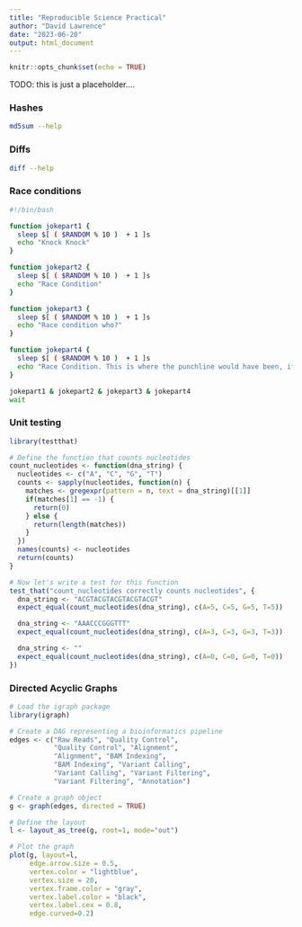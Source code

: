 ```yaml
---
title: "Reproducible Science Practical"
author: "David Lawrence"
date: "2023-06-20"
output: html_document
---
```


```r
knitr::opts_chunk$set(echo = TRUE)
```

TODO: this is just a placeholder....

### Hashes

```bash
md5sum --help
```

### Diffs

```bash
diff --help
```

### Race conditions

```bash
#!/bin/bash

function jokepart1 {
  sleep $[ ( $RANDOM % 10 )  + 1 ]s
  echo "Knock Knock"
}

function jokepart2 {
  sleep $[ ( $RANDOM % 10 )  + 1 ]s
  echo "Race Condition"
}

function jokepart3 {
  sleep $[ ( $RANDOM % 10 )  + 1 ]s
  echo "Race condition who?"
}

function jokepart4 {
  sleep $[ ( $RANDOM % 10 )  + 1 ]s
  echo "Race Condition. This is where the punchline would have been, if not for a race condition!"
}

jokepart1 & jokepart2 & jokepart3 & jokepart4
wait
```

### Unit testing

```r
library(testthat)

# Define the function that counts nucleotides
count_nucleotides <- function(dna_string) {
  nucleotides <- c("A", "C", "G", "T")
  counts <- sapply(nucleotides, function(n) {
    matches <- gregexpr(pattern = n, text = dna_string)[[1]]
    if(matches[1] == -1) {
      return(0)
    } else {
      return(length(matches))
    }
  })
  names(counts) <- nucleotides
  return(counts)
}

# Now let's write a test for this function
test_that("count_nucleotides correctly counts nucleotides", {
  dna_string <- "ACGTACGTACGTACGTACGT"
  expect_equal(count_nucleotides(dna_string), c(A=5, C=5, G=5, T=5))

  dna_string <- "AAACCCGGGTTT"
  expect_equal(count_nucleotides(dna_string), c(A=3, C=3, G=3, T=3))

  dna_string <- ""
  expect_equal(count_nucleotides(dna_string), c(A=0, C=0, G=0, T=0))
})
```

### Directed Acyclic Graphs

```r
# Load the igraph package
library(igraph)

# Create a DAG representing a bioinformatics pipeline
edges <- c("Raw Reads", "Quality Control", 
           "Quality Control", "Alignment",
           "Alignment", "BAM Indexing",
           "BAM Indexing", "Variant Calling",
           "Variant Calling", "Variant Filtering",
           "Variant Filtering", "Annotation")

# Create a graph object
g <- graph(edges, directed = TRUE)

# Define the layout
l <- layout_as_tree(g, root=1, mode="out")

# Plot the graph
plot(g, layout=l, 
     edge.arrow.size = 0.5, 
     vertex.color = "lightblue", 
     vertex.size = 20, 
     vertex.frame.color = "gray", 
     vertex.label.color = "black", 
     vertex.label.cex = 0.8,
     edge.curved=0.2)
```
